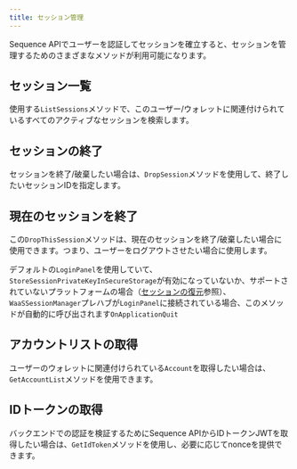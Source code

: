 ```yaml
---
title: セッション管理
---
```


Sequence APIでユーザーを認証してセッションを確立すると、セッションを管理するためのさまざまなメソッドが利用可能になります。

## セッション一覧

使用する`ListSessions`メソッドで、このユーザー/ウォレットに関連付けられているすべてのアクティブなセッションを検索します。

## セッションの終了

セッションを終了/破棄したい場合は、`DropSession`メソッドを使用して、終了したいセッションIDを指定します。

## 現在のセッションを終了

この`DropThisSession`メソッドは、現在のセッションを終了/破棄したい場合に使用できます。つまり、ユーザーをログアウトさせたい場合に使用します。

<Note>デフォルトの`LoginPanel`を使用していて、`StoreSessionPrivateKeyInSecureStorage`が有効になっていないか、サポートされていないプラットフォームの場合（[セッションの復元](/sdk/unity/onboard/recovering-sessions)参照）、`WaaSSessionManager`プレハブが`LoginPanel`に接続されている場合、このメソッドが自動的に呼び出されます`OnApplicationQuit`</Note>

## アカウントリストの取得

ユーザーのウォレットに関連付けられている`Account`を取得したい場合は、`GetAccountList`メソッドを使用できます。

## IDトークンの取得

バックエンドでの認証を検証するためにSequence APIからIDトークンJWTを取得したい場合は、`GetIdToken`メソッドを使用し、必要に応じてnonceを提供できます。
